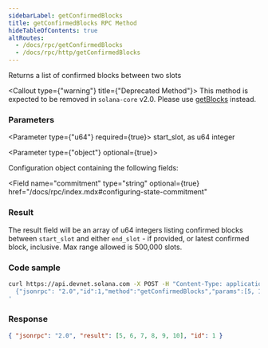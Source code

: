 ```yaml
---
sidebarLabel: getConfirmedBlocks
title: getConfirmedBlocks RPC Method
hideTableOfContents: true
altRoutes:
  - /docs/rpc/getConfirmedBlocks
  - /docs/rpc/http/getConfirmedBlocks
---
```


Returns a list of confirmed blocks between two slots

<Callout type={"warning"} title={"Deprecated Method"}>
  This method is expected to be removed in `solana-core` v2.0. Please use
  [getBlocks](/docs/rpc/http/getblocks) instead.
</Callout>

<DocSideBySide>

<DocLeftSide>

### Parameters

<Parameter type={"u64"} required={true}>
  start_slot, as u64 integer
</Parameter>

<Parameter type={"object"} optional={true}>

Configuration object containing the following fields:

<Field
  name="commitment"
  type="string"
  optional={true}
  href="/docs/rpc/index.mdx#configuring-state-commitment"
></Field>

</Parameter>

### Result

The result field will be an array of u64 integers listing confirmed blocks
between `start_slot` and either `end_slot` - if provided, or latest confirmed
block, inclusive. Max range allowed is 500,000 slots.

</DocLeftSide>

<DocRightSide>

### Code sample

```bash
curl https://api.devnet.solana.com -X POST -H "Content-Type: application/json" -d '
  {"jsonrpc": "2.0","id":1,"method":"getConfirmedBlocks","params":[5, 10]}
'
```

### Response

```json
{ "jsonrpc": "2.0", "result": [5, 6, 7, 8, 9, 10], "id": 1 }
```

</DocRightSide>
</DocSideBySide>
